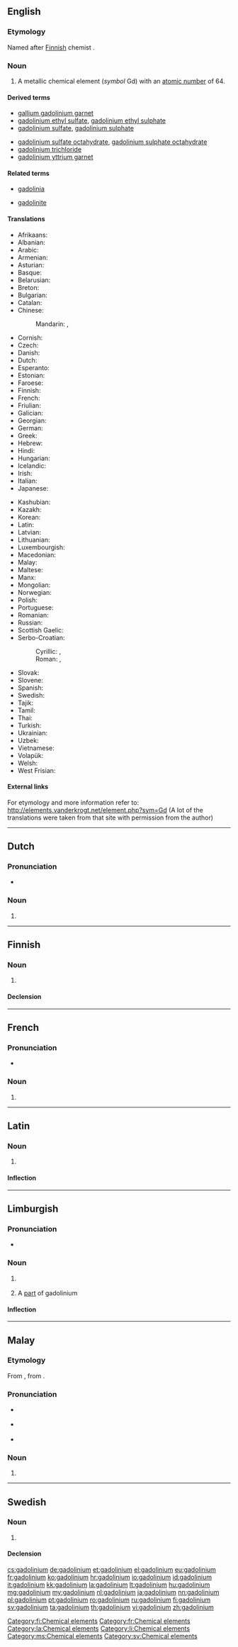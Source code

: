 {{also|Gadolinium}}
==English==

{{elements|Gd|europium|Eu|terbium|Tb}}

===Etymology===
Named after [[Finnish]] chemist {{w|Johan Gadolin}}.

===Noun===
{{en-noun|-}}
{{wikipedia}}

# A metallic chemical element (''symbol'' Gd) with an [[atomic number]] of 64.

====Derived terms====
{{der-top}}
* [[gallium gadolinium garnet]]
* [[gadolinium ethyl sulfate]], [[gadolinium ethyl sulphate]]
* [[gadolinium sulfate]], [[gadolinium sulphate]]
{{der-mid}}
* [[gadolinium sulfate octahydrate]], [[gadolinium sulphate octahydrate]]
* [[gadolinium trichloride]]
* [[gadolinium yttrium garnet]]
{{der-bottom}}

====Related terms====
{{rel-top}}
* [[gadolinia]]
{{rel-mid}}
* [[gadolinite]]
{{rel-bottom}}

====Translations====
{{trans-top|chemical element}}
* Afrikaans: {{t|af|gadolinium}}
* Albanian: {{t-|sq|gadolin}}
* Arabic: {{t|ar|جدولينيوم|tr=gadulínyum|m}}
* Armenian: {{t-|hy|գադոլինիում|tr=gadolinium}}
* Asturian: {{t-|ast|gadoliniu|m}}
* Basque: {{t|eu|gadolinioa}}
* Belarusian: {{t|be|гадалiнiй|tr=hadalínij|m}}
* Breton: {{t|br|gadoliniom}}
* Bulgarian: {{t-|bg|гадолиний|m|tr=gadolínij}}
* Catalan: {{t|ca|gadolini|m}}
* Chinese:
*: Mandarin: {{t|cmn|釓}}, {{t|cmn|钆|tr=gá}}
* Cornish: {{t|kw|gadolynyum}}
* Czech: {{t+|cs|gadolinium}}
* Danish: {{t-|da|gadolinium}}
* Dutch: {{t+|nl|gadolinium|n}}
* Esperanto: {{t-|eo|gadolinio}}
* Estonian: {{t-|et|gadoliinium}}
* Faroese: {{t-|fo|gadolinium}}
* Finnish: {{t+|fi|gadolinium}}
* French: {{t+|fr|gadolinium|m}}
* Friulian: {{t|fur|gadolini}}
* Galician: {{t|gl|gadolinio|m}}
* Georgian: {{t|ka|გადოლინიუმი|tr=gadoliniumi}}
* German: {{t+|de|Gadolinium|m}}
* Greek: {{t+|el|γαδολίνιο|n|tr=gadolínio}}
* Hebrew: {{t|he|גדוליניום|tr=gadolínyum}}
* Hindi: {{t-|hi|योनिला|tr=yonilaa|sc=Deva}}
* Hungarian: {{t+|hu|gadolínium}}
* Icelandic: {{t+|is|gadólín}}
* Irish: {{t|ga|gadailiniam}}
* Italian: {{t+|it|gadolinio|m}}
* Japanese: {{t+|ja|ガドリニウム|tr=gadoriniumu}}
{{trans-mid}}
* Kashubian: {{t|csb|gadolin}}
* Kazakh: {{t-|kk|гадолиний|tr=gadolinii|sc=Cyrl}}
* Korean: {{t+|ko|가돌리늄|tr=gadollinyum|sc=Hang}}
* Latin: {{t+|la|gadolinium}}
* Latvian: {{t|lv|gadolīnijs}}
* Lithuanian: {{t+|lt|gadolinis}}
* Luxembourgish: {{t|lb|Gadolinium}}
* Macedonian: {{t|mk|гадолиниум|tr=gadolínium|m}}
* Malay: {{t-|ms|gadolinium}}
* Maltese: {{t|mt|gadolinjum}}
* Manx: {{t|gv|gadolinnium}}
* Mongolian: {{t|mn|гадолини|tr=gadolini}}
* Norwegian: {{t-|no|gadolinium}}
* Polish: {{t+|pl|gadolin|m}}
* Portuguese: {{t|pt|gadolíneo|m}}
* Romanian: {{t+|ro|gadoliniu|n}}
* Russian: {{t+|ru|гадолиний|m|tr=gadolínij}}
* Scottish Gaelic: {{t|gd|gadailiniam}}
* Serbo-Croatian:
*: Cyrillic: {{t|sh|гадолиниj|m}}, {{t|sh|гадолиниjум|m}}
*: Roman: {{t|sh|gadolinij|m}}, {{t|sh|gadolinijum|m}}
* Slovak: {{t-|sk|gadolinium}}
* Slovene: {{t+|sl|gadolinij}}
* Spanish: {{t+|es|gadolinio|m}}
* Swedish: {{t+|sv|gadolinium|n}}
* Tajik: {{t|tg|gadilini'}}
* Tamil: {{t|ta|கடோலினியம்|tr=kaţōliniyam}}
* Thai: {{t|th|แกโดลิเนียม|tr=kaelōdiniam}}
* Turkish: {{t+|tr|gadolinyum}}
* Ukrainian: {{t|uk|гадолiнiй|tr=hadolínij|m}}
* Uzbek: {{t-|uz|гадолиний|tr=gadoliniy|sc=Cyrl}}
* Vietnamese: {{t|vi|gađolini}}
* Volapük: {{t+|vo|gadolin}}
* Welsh: {{t|cy|gadoliniwm}}
* West Frisian: {{t|fy|gadolinium}}
{{trans-bottom}}

====External links====
For etymology and more information refer to:
http://elements.vanderkrogt.net/element.php?sym=Gd
(A lot of the translations were taken from that site with permission from the author)

----

==Dutch==
{{wikipedia|lang=nl}}
{{elements|Gd|europium|Eu|terbium|Tb|lang=nl}}

===Pronunciation===
* {{audio|Nl-gadolinium.ogg|Audio}}

===Noun===
{{nl-noun|n|-|-}}

# {{l|en|gadolinium}}

----

==Finnish==
{{wikipedia|lang=fi}}

===Noun===
{{fi-noun}}

# {{l|en|gadolinium}}

====Declension====
{{fi-decl-risti|gadolinium|i=0}}

[[Category:fi:Chemical elements]]

----

==French==
{{wikipedia|lang=fr}}

===Pronunciation===
* {{IPA|/ɡa.dɔ.li.njɔm/|lang=fr}}

===Noun===
{{fr-noun-unc|m}}

# {{l|en|gadolinium}}

[[Category:fr:Chemical elements]]

----

==Latin==
{{wikipedia|lang=la}}

===Noun===
{{la-noun|gadolinium|gadolinii|gadoliniī|n|second}}

# {{l|en|gadolinium}}

====Inflection====
{{la-decl-2nd-N|gadolini}}

[[Category:la:Chemical elements]]

----

==Limburgish==

===Pronunciation===
* {{IPA|[ʝa˧doː˦ˈli˦ɲɔ˧m]|lang=li}}

===Noun===
{{li-noun|g=n}}

# {{uncountable|lang=li}} {{l|en|gadolinium}}
# A [[part]] of gadolinium

====Inflection====
{{li-decl-noun-um|gadolini}}

[[Category:li:Chemical elements]]

----

==Malay==
{{wikipedia|lang=ms}}
{{elements|Gd|europium|Eu|terbium|Tb|lang=ms}}

===Etymology===
From {{etyl|en|ms}} {{term|gadolinium|lang=en}}, from {{etyl|fi|ms}} {{term|Gadolin|lang=fi}}.

===Pronunciation===
* {{a|Johor-Selangor}} {{IPA|/gadoliniom/|lang=ms}}
* {{a|Riau-Lingga}} {{IPA|/gadoliniʊm/|lang=ms}}
* {{rhymes|iom|jom|om|lang=ms}}

===Noun===
{{head|ms|noun}}

# {{l|en|gadolinium}}

[[Category:ms:Chemical elements]]

----

==Swedish==
{{wikipedia|lang=sv}}

===Noun===
{{sv-noun|g=n|-}}

# {{l|en|gadolinium}}

====Declension====
{{sv-noun-unc-irreg-n|2=gadoliniumet}}

[[Category:sv:Chemical elements]]

[[cs:gadolinium]]
[[de:gadolinium]]
[[et:gadolinium]]
[[el:gadolinium]]
[[eu:gadolinium]]
[[fr:gadolinium]]
[[ko:gadolinium]]
[[hr:gadolinium]]
[[io:gadolinium]]
[[id:gadolinium]]
[[it:gadolinium]]
[[kk:gadolinium]]
[[la:gadolinium]]
[[lt:gadolinium]]
[[hu:gadolinium]]
[[mg:gadolinium]]
[[my:gadolinium]]
[[nl:gadolinium]]
[[ja:gadolinium]]
[[nn:gadolinium]]
[[pl:gadolinium]]
[[pt:gadolinium]]
[[ro:gadolinium]]
[[ru:gadolinium]]
[[fi:gadolinium]]
[[sv:gadolinium]]
[[ta:gadolinium]]
[[th:gadolinium]]
[[vi:gadolinium]]
[[zh:gadolinium]]